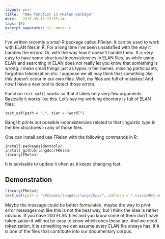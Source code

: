 ```yaml
---
layout: post
title:  "New function in FRelan package"
date:   2015-05-16 23:55:14
tags: [R]
excerpt_separator: <!--more-->
---
```


I've written recently a small R package called FRelan. It can be used to work with ELAN files in R. For a long time I've been unsatisfied with the way it handles the errors. Or, with the way how it doesn't handle them. <!--more--> It is very easy to have some structural inconsistencies in ELAN files, as while using ELAN and searching in ELAN does not really let you know that something is wrong. I mean small things just as typos in tier names, missing participants, forgotten tokenization etc. I suppose we all may think that something like this doesn't occur in our own files. Well, my files are full of mistakes! And now I have a new tool to detect those errors.

Function `test_eaf()` works so that it takes only very few arguments. Basically it works like this. Let's say my working directory is full of ELAN files:

    test_eaf(path = ".", tier = "wordT")

Bang! It prints out possible inconsistencies related to that linguistic type in the tier structures in any of those files.

One can install and use FRelan with the following commands in R:

    install.packages(devtools)
    install_github(langdoc/FRelan)
    library(FRelan)

It is advisable to update it often as it keeps changing fast.

## Demonstration

```r
library(FRelan)
test_eaf(path = "/Volumes/langdoc/langs/kpv/", pattern = ".+izva1966.+eaf$", tier = "wordT", recursive = TRUE)
```

Maybe the message could be better formulated, maybe the way to print error messages out like this is not the best way, but I think the idea is rather obvious. If you have 200 ELAN files and you know some of them don't have tokenization it will not be easy to know which ones those are. And we need tokenization, it is something we can assume every ELAN file always has, if it is one of the files that contribute into our documentary corpus.
